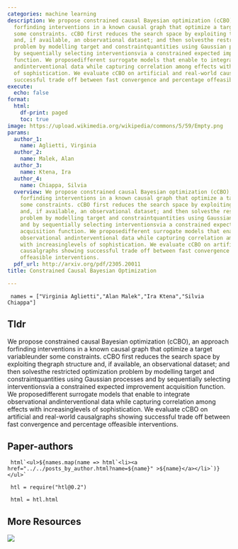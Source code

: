 ```yaml
---
categories: machine learning
description: We propose constrained causal Bayesian optimization (cCBO), an approach
  forfinding interventions in a known causal graph that optimize a target variableunder
  some constraints. cCBO first reduces the search space by exploiting thegraph structure
  and, if available, an observational dataset; and then solvesthe restricted optimization
  problem by modelling target and constraintquantities using Gaussian processes and
  by sequentially selecting interventionsvia a constrained expected improvement acquisition
  function. We proposedifferent surrogate models that enable to integrate observational
  andinterventional data while capturing correlation among effects with increasinglevels
  of sophistication. We evaluate cCBO on artificial and real-world causalgraphs showing
  successful trade off between fast convergence and percentage offeasible interventions.
execute:
  echo: false
format:
  html:
    df-print: paged
    toc: true
image: https://upload.wikimedia.org/wikipedia/commons/5/59/Empty.png
params:
  author_1:
    name: Aglietti, Virginia
  author_2:
    name: Malek, Alan
  author_3:
    name: Ktena, Ira
  author_4:
    name: Chiappa, Silvia
  overview: We propose constrained causal Bayesian optimization (cCBO), an approach
    forfinding interventions in a known causal graph that optimize a target variableunder
    some constraints. cCBO first reduces the search space by exploiting thegraph structure
    and, if available, an observational dataset; and then solvesthe restricted optimization
    problem by modelling target and constraintquantities using Gaussian processes
    and by sequentially selecting interventionsvia a constrained expected improvement
    acquisition function. We proposedifferent surrogate models that enable to integrate
    observational andinterventional data while capturing correlation among effects
    with increasinglevels of sophistication. We evaluate cCBO on artificial and real-world
    causalgraphs showing successful trade off between fast convergence and percentage
    offeasible interventions.
  pdf_url: http://arxiv.org/pdf/2305.20011
title: Constrained Causal Bayesian Optimization

---
```

```ojs

 names = ["Virginia Aglietti","Alan Malek","Ira Ktena","Silvia Chiappa"] 

``` 

## Tldr 
We propose constrained causal Bayesian optimization (cCBO), an approach forfinding interventions in a known causal graph that optimize a target variableunder some constraints. cCBO first reduces the search space by exploiting thegraph structure and, if available, an observational dataset; and then solvesthe restricted optimization problem by modelling target and constraintquantities using Gaussian processes and by sequentially selecting interventionsvia a constrained expected improvement acquisition function. We proposedifferent surrogate models that enable to integrate observational andinterventional data while capturing correlation among effects with increasinglevels of sophistication. We evaluate cCBO on artificial and real-world causalgraphs showing successful trade off between fast convergence and percentage offeasible interventions.

## Paper-authors

```ojs

 html`<ul>${names.map(name => html`<li><a href="../../posts_by_author.html?name=${name}" >${name}</a></li>`)}</ul>` 

``` 

```ojs

 htl = require("htl@0.2") 

``` 

```ojs

 html = htl.html 

``` 

## More Resources
[![](https://img.shields.io/badge/PDF-green?style=flat)]({{< meta params.pdf_url >}})
